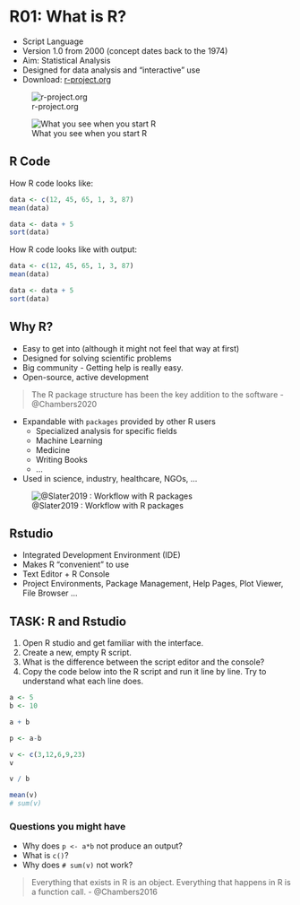 # R01: What is R?

* Script Language
* Version 1.0 from 2000 (concept dates back to the 1974)
* Aim: Statistical Analysis
* Designed for data analysis and "interactive" use
* Download: [r-project.org](https://www.r-project.org/)

![r-project.org](https://www.r-project.org/Rlogo.png)


![What you see when you start R](assets/R_window.png)


## R Code

How R code looks like:

```r
data <- c(12, 45, 65, 1, 3, 87)
mean(data)

data <- data + 5
sort(data)
```


How R code looks like with output:

```r
data <- c(12, 45, 65, 1, 3, 87)
mean(data)

data <- data + 5
sort(data)
```



## Why R?

* Easy to get into (although it might not feel that way at first)
* Designed for solving scientific problems
* Big community - Getting help is really easy.
* Open-source, active development


> The R package structure has been the key addition to the software - @Chambers2020


* Expandable with `packages` provided by other R users
    * Specialized analysis for specific fields
    * Machine Learning
    * Medicine
    * Writing Books
    * ...
* Used in science, industry, healthcare, NGOs, ... 


![@Slater2019 : Workflow with R packages](https://hess.copernicus.org/articles/23/2939/2019/hess-23-2939-2019-f03-web.png)


## Rstudio

* Integrated Development Environment (IDE)
* Makes R "convenient" to use
* Text Editor + R Console
* Project Environments, Package Management, Help Pages, Plot Viewer, File Browser ...


## TASK: R and Rstudio

1. Open R studio and get familiar with the interface.
2. Create a new, empty R script.
3. What is the difference between the script editor and the console?
4. Copy the code below into the R script and run it line by line. Try to understand what each line does.


```r
a <- 5
b <- 10

a + b

p <- a-b

v <- c(3,12,6,9,23)
v

v / b

mean(v)
# sum(v)
```


### Questions you might have

* Why does `p <- a*b` not produce an output?
* What is `c()`?
* Why does `# sum(v)` not work?


> Everything that exists in R is an object. Everything that happens in R is a function call. - @Chambers2016


